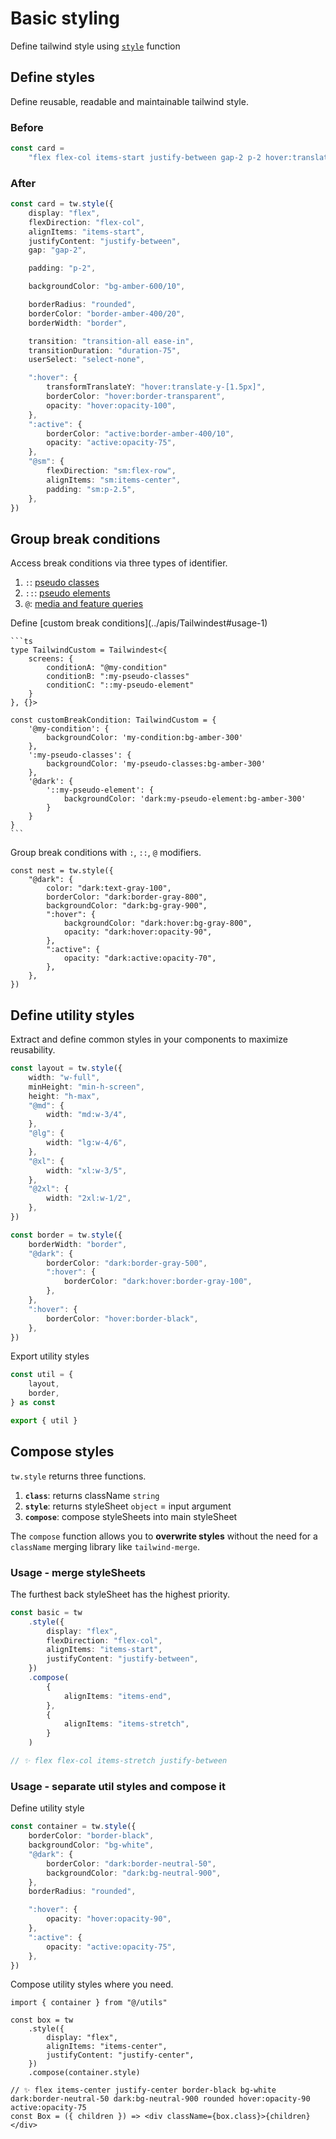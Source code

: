 
# Basic styling

Define tailwind style using [`style`](../apis/style) function

## Define styles

Define reusable, readable and maintainable tailwind style.

### Before

```ts
const card =
    "flex flex-col items-start justify-between gap-2 p-2 hover:translate-y-[1.5px] hover:border-transparent hover:opacity-100 active:border-amber-400/10 active:opacity-75 transition-all ease-in duration-75 select-none sm:flex-row sm:items-center sm:p-2.5 bg-amber-600/10 rounded border-amber-400/20 border"
```

### After

```ts
const card = tw.style({
    display: "flex",
    flexDirection: "flex-col",
    alignItems: "items-start",
    justifyContent: "justify-between",
    gap: "gap-2",

    padding: "p-2",

    backgroundColor: "bg-amber-600/10",

    borderRadius: "rounded",
    borderColor: "border-amber-400/20",
    borderWidth: "border",

    transition: "transition-all ease-in",
    transitionDuration: "duration-75",
    userSelect: "select-none",

    ":hover": {
        transformTranslateY: "hover:translate-y-[1.5px]",
        borderColor: "hover:border-transparent",
        opacity: "hover:opacity-100",
    },
    ":active": {
        borderColor: "active:border-amber-400/10",
        opacity: "active:opacity-75",
    },
    "@sm": {
        flexDirection: "sm:flex-row",
        alignItems: "sm:items-center",
        padding: "sm:p-2.5",
    },
})
```

## Group break conditions

Access break conditions via three types of identifier.

1. `:`: [pseudo classes](https://tailwindcss.com/docs/hover-focus-and-other-states#pseudo-classes)
2. `::`: [pseudo elements](https://tailwindcss.com/docs/hover-focus-and-other-states#pseudo-elements)
3. `@`: [media and feature queries](https://tailwindcss.com/docs/hover-focus-and-other-states#media-and-feature-queries)

<Callout>
    Define [custom break conditions](../apis/Tailwindest#usage-1)

    ```ts
    type TailwindCustom = Tailwindest<{
        screens: {
            conditionA: "@my-condition"
            conditionB: ":my-pseudo-classes"
            conditionC: "::my-pseudo-element"
        }
    }, {}>

    const customBreakCondition: TailwindCustom = {
        '@my-condition': {
            backgroundColor: 'my-condition:bg-amber-300'
        },
        ':my-pseudo-classes': {
            backgroundColor: 'my-pseudo-classes:bg-amber-300'
        },
        '@dark': {
            '::my-pseudo-element': {
                backgroundColor: 'dark:my-pseudo-element:bg-amber-300'
            }
        }
    }
    ```

</Callout>

Group break conditions with `:`, `::`, `@` modifiers.

```tsx
const nest = tw.style({
    "@dark": {
        color: "dark:text-gray-100",
        borderColor: "dark:border-gray-800",
        backgroundColor: "dark:bg-gray-900",
        ":hover": {
            backgroundColor: "dark:hover:bg-gray-800",
            opacity: "dark:hover:opacity-90",
        },
        ":active": {
            opacity: "dark:active:opacity-70",
        },
    },
})
```

## Define utility styles

Extract and define common styles in your components to maximize reusability.

```ts
const layout = tw.style({
    width: "w-full",
    minHeight: "min-h-screen",
    height: "h-max",
    "@md": {
        width: "md:w-3/4",
    },
    "@lg": {
        width: "lg:w-4/6",
    },
    "@xl": {
        width: "xl:w-3/5",
    },
    "@2xl": {
        width: "2xl:w-1/2",
    },
})

const border = tw.style({
    borderWidth: "border",
    "@dark": {
        borderColor: "dark:border-gray-500",
        ":hover": {
            borderColor: "dark:hover:border-gray-100",
        },
    },
    ":hover": {
        borderColor: "hover:border-black",
    },
})
```

Export utility styles

```ts
const util = {
    layout,
    border,
} as const

export { util }
```

## Compose styles

`tw.style` returns three functions.

1. **`class`**: returns className `string`
2. **`style`**: returns styleSheet `object` = input argument
3. **`compose`**: compose styleSheets into main styleSheet

The `compose` function allows you to **overwrite styles** without the need for a `className` merging library like `tailwind-merge`.

### Usage - merge styleSheets

<Callout type="info">
    The furthest back styleSheet has the highest priority.
</Callout>

```ts /style/ /compose/ /items-stretch/
const basic = tw
    .style({
        display: "flex",
        flexDirection: "flex-col",
        alignItems: "items-start",
        justifyContent: "justify-between",
    })
    .compose(
        {
            alignItems: "items-end",
        },
        {
            alignItems: "items-stretch",
        }
    )

// ✨ flex flex-col items-stretch justify-between
```

### Usage - separate util styles and compose it

Define utility style

```ts /container/
const container = tw.style({
    borderColor: "border-black",
    backgroundColor: "bg-white",
    "@dark": {
        borderColor: "dark:border-neutral-50",
        backgroundColor: "dark:bg-neutral-900",
    },
    borderRadius: "rounded",

    ":hover": {
        opacity: "hover:opacity-90",
    },
    ":active": {
        opacity: "active:opacity-75",
    },
})
```

Compose utility styles where you need.

```tsx /compose/ /container.style/
import { container } from "@/utils"

const box = tw
    .style({
        display: "flex",
        alignItems: "items-center",
        justifyContent: "justify-center",
    })
    .compose(container.style)

// ✨ flex items-center justify-center border-black bg-white dark:border-neutral-50 dark:bg-neutral-900 rounded hover:opacity-90 active:opacity-75
const Box = ({ children }) => <div className={box.class}>{children}</div>
```
